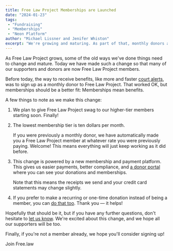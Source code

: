 ```yaml
---
title: Free Law Project Memberships are Launched
date: "2024-01-23"
tags:
 - "Fundraising"
 - "Memberships"
 - "Neon Platform"
author: "Michael Lissner and Jenifer Whiston"
excerpt: "We're growing and maturing. As part of that, monthly donors are now members."
---
```


<p className="lead">As Free Law Project grows, some of the old ways we've done things need to change and mature. Today we have made such a change so that many of our supporters and donors are now Free Law Project members.</p>

Before today, the way to receive benefits, like more and faster [court alerts][a], was to sign up as a monthly donor to Free Law Project. That worked OK, but memberships should be a better fit: Memberships mean benefits.

A few things to note as we make this change:

1. We plan to give Free Law Project swag to our higher-tier members starting soon. Finally! 

1. The lowest membership tier is ten dollars per month. 

    If you were previously a monthly donor, we have automatically made you a Free Law Project member at whatever rate you were previously paying. Welcome! This means everything will just keep working as it did before.

1. This change is powered by a new membership and payment platform. This gives us easier payments, better compliance, and [a donor portal][p] where you can see your donations and memberships. 

    Note that this means the receipts we send and your credit card statements may change slightly.

1. If you prefer to make a recurring or one-time donation instead of being a member, you can [do that too](https://donate.free.law/forms/supportflp). Thank you — it helps! 

Hopefully that should be it, but if you have any further questions, don't hesitate to [let us know](/contact). We're excited about this change, and we hope all our supporters will be too.

Finally, if you're not a member already, we hope you'll consider signing up! 

<PurpleButton href="https://donate.free.law/forms/membership" size="lg">Join Free.law</PurpleButton>

[a]: https://www.courtlistener.com/help/alerts/
[p]: https://donate.free.law/